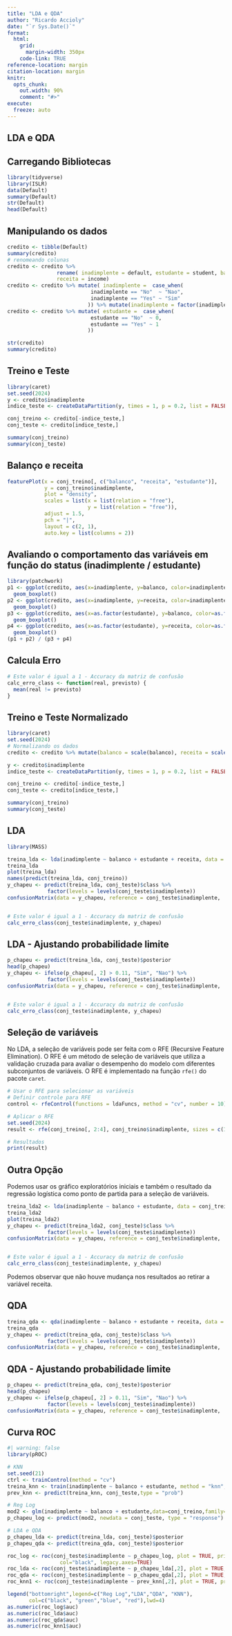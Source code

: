 ```yaml
---
title: "LDA e QDA"
author: "Ricardo Accioly"
date: "`r Sys.Date()`"
format:
  html:
    grid: 
      margin-width: 350px
    code-link: TRUE
reference-location: margin
citation-location: margin
knitr:
  opts_chunk: 
    out.width: 90%
    comment: "#>"
execute:
  freeze: auto
---
```


## LDA e QDA

## Carregando Bibliotecas

```r
library(tidyverse)
library(ISLR)
data(Default)
summary(Default)
str(Default)
head(Default)
```

## Manipulando os dados

```r
credito <- tibble(Default)
summary(credito)
# renomeando colunas
credito <- credito %>% 
                rename( inadimplente = default, estudante = student, balanco = balance,
                receita = income)
credito <- credito %>% mutate( inadimplente =  case_when(
                           inadimplente == "No"  ~ "Nao",
                           inadimplente == "Yes" ~ "Sim"
                          )) %>% mutate(inadimplente = factor(inadimplente))
credito <- credito %>% mutate( estudante =  case_when(
                           estudante == "No"  ~ 0,
                           estudante == "Yes" ~ 1
                          )) 

str(credito)
summary(credito)

```

## Treino e Teste

```r
library(caret)
set.seed(2024)
y <- credito$inadimplente
indice_teste <- createDataPartition(y, times = 1, p = 0.2, list = FALSE)

conj_treino <- credito[-indice_teste,]
conj_teste <- credito[indice_teste,]

summary(conj_treino)
summary(conj_teste)

```

## Balanço e receita

```r
featurePlot(x = conj_treino[, c("balanco", "receita", "estudante")], 
            y = conj_treino$inadimplente,
            plot = "density", 
            scales = list(x = list(relation = "free"), 
                          y = list(relation = "free")), 
            adjust = 1.5, 
            pch = "|", 
            layout = c(2, 1), 
            auto.key = list(columns = 2))


```

## Avaliando o comportamento das variáveis em função do status (inadimplente / estudante)

```r
library(patchwork)
p1 <- ggplot(credito, aes(x=inadimplente, y=balanco, color=inadimplente)) +
  geom_boxplot()
p2 <- ggplot(credito, aes(x=inadimplente, y=receita, color=inadimplente)) +
  geom_boxplot()
p3 <- ggplot(credito, aes(x=as.factor(estudante), y=balanco, color=as.factor(estudante))) +
  geom_boxplot()
p4 <- ggplot(credito, aes(x=as.factor(estudante), y=receita, color=as.factor(estudante))) +
  geom_boxplot()
(p1 + p2) / (p3 + p4)


```

## Calcula Erro

```r
# Este valor é igual a 1 - Accuracy da matriz de confusão
calc_erro_class <- function(real, previsto) {
  mean(real != previsto)
}
```

## Treino e Teste Normalizado

```r
library(caret)
set.seed(2024)
# Normalizando os dados
credito <- credito %>% mutate(balanco = scale(balanco), receita = scale(receita))

y <- credito$inadimplente
indice_teste <- createDataPartition(y, times = 1, p = 0.2, list = FALSE)

conj_treino <- credito[-indice_teste,]
conj_teste <- credito[indice_teste,]

summary(conj_treino)
summary(conj_teste)

```

## LDA

```r
library(MASS)

treina_lda <- lda(inadimplente ~ balanco + estudante + receita, data = conj_treino)
treina_lda
plot(treina_lda)
names(predict(treina_lda, conj_treino))
y_chapeu <- predict(treina_lda, conj_teste)$class %>% 
             factor(levels = levels(conj_teste$inadimplente))
confusionMatrix(data = y_chapeu, reference = conj_teste$inadimplente,  positive="Sim")


# Este valor é igual a 1 - Accuracy da matriz de confusão
calc_erro_class(conj_teste$inadimplente, y_chapeu)
```

## LDA - Ajustando probabilidade limite

```r
p_chapeu <- predict(treina_lda, conj_teste)$posterior
head(p_chapeu)
y_chapeu <- ifelse(p_chapeu[, 2] > 0.11, "Sim", "Nao") %>% 
             factor(levels = levels(conj_teste$inadimplente))
confusionMatrix(data = y_chapeu, reference = conj_teste$inadimplente,  positive="Sim") 


# Este valor é igual a 1 - Accuracy da matriz de confusão
calc_erro_class(conj_teste$inadimplente, y_chapeu)
```


## Seleção de variáveis

No LDA, a seleção de variáveis pode ser feita com o RFE (Recursive Feature Elimination). O RFE é um método de seleção de variáveis que utiliza a validação cruzada para avaliar o desempenho do modelo com diferentes subconjuntos de variáveis. O RFE é implementado na função `rfe()` do pacote `caret`.

```r
# Usar o RFE para selecionar as variáveis
# Definir controle para RFE
control <- rfeControl(functions = ldaFuncs, method = "cv", number = 10)

# Aplicar o RFE
set.seed(2024)
result <- rfe(conj_treino[, 2:4], conj_treino$inadimplente, sizes = c(1:3), rfeControl = control)

# Resultados
print(result)
```

## Outra Opção

Podemos usar os gráfico exploratórios iniciais e também o resultado da regressão logística como ponto de partida para a seleção de variáveis.

```r
treina_lda2 <- lda(inadimplente ~ balanco + estudante, data = conj_treino)
treina_lda2
plot(treina_lda2)
y_chapeu <- predict(treina_lda2, conj_teste)$class %>% 
             factor(levels = levels(conj_teste$inadimplente))
confusionMatrix(data = y_chapeu, reference = conj_teste$inadimplente,  positive="Sim")


# Este valor é igual a 1 - Accuracy da matriz de confusão
calc_erro_class(conj_teste$inadimplente, y_chapeu)
```

Podemos observar que não houve mudança nos resultados ao retirar a variável receita.

## QDA

```r
treina_qda <- qda(inadimplente ~ balanco + estudante + receita, data = conj_treino)
treina_qda
y_chapeu <- predict(treina_qda, conj_teste)$class %>% 
             factor(levels = levels(conj_teste$inadimplente))
confusionMatrix(data = y_chapeu, reference = conj_teste$inadimplente,  positive="Sim") 
```

## QDA - Ajustando probabilidade limite

```r
p_chapeu <- predict(treina_qda, conj_teste)$posterior
head(p_chapeu)
y_chapeu <- ifelse(p_chapeu[, 2] > 0.11, "Sim", "Nao") %>% 
             factor(levels = levels(conj_teste$inadimplente))
confusionMatrix(data = y_chapeu, reference = conj_teste$inadimplente,  positive="Sim") 
```

## Curva ROC

```r
#| warning: false
library(pROC)

# KNN
set.seed(21)
ctrl <- trainControl(method = "cv")
treina_knn <- train(inadimplente ~ balanco + estudante, method = "knn", trControl= ctrl, preProcess=c("center", "scale"), tuneGrid = data.frame(k = seq(21,140, by=4)), data = conj_treino)
prev_knn <- predict(treina_knn, conj_teste,type = "prob")

# Reg Log
mod2 <- glm(inadimplente ~ balanco + estudante,data=conj_treino,family=binomial)
p_chapeu_log <- predict(mod2, newdata = conj_teste, type = "response")

# LDA e QDA
p_chapeu_lda <- predict(treina_lda, conj_teste)$posterior
p_chapeu_qda <- predict(treina_qda, conj_teste)$posterior

roc_log <- roc(conj_teste$inadimplente ~ p_chapeu_log, plot = TRUE, print.auc=FALSE,
                 col="black", legacy.axes=TRUE)
roc_lda <- roc(conj_teste$inadimplente ~ p_chapeu_lda[,2], plot = TRUE, print.auc=FALSE, col="green", legacy.axes=TRUE, add=TRUE)
roc_qda <- roc(conj_teste$inadimplente ~ p_chapeu_qda[,2], plot = TRUE, print.auc=FALSE, col="blue", legacy.axes=TRUE, add=TRUE)
roc_knn1 <- roc(conj_teste$inadimplente ~ prev_knn[,2], plot = TRUE, print.auc=FALSE, col="red", legacy.axes=TRUE, add=TRUE)

legend("bottomright",legend=c("Reg Log","LDA","QDA", "KNN"), 
       col=c("black", "green","blue", "red"),lwd=4)
as.numeric(roc_log$auc)
as.numeric(roc_lda$auc)
as.numeric(roc_qda$auc)
as.numeric(roc_knn1$auc)
```
